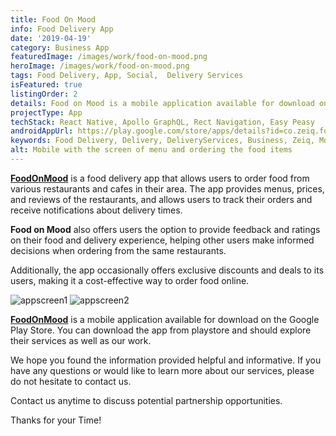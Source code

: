 ```yaml
---
title: Food On Mood
info: Food Delivery App
date: '2019-04-19'
category: Business App
featuredImage: /images/work/food-on-mood.png
heroImage: /images/work/food-on-mood.png
tags: Food Delivery, App, Social,  Delivery Services
isFeatured: true
listingOrder: 2
details: Food on Mood is a mobile application available for download on the Google Play Store. Its primary focus is on providing users with an easy and convenient way to order food online from local restaurants and food joints.
projectType: App
techStack: React Native, Apollo GraphQL, Rect Navigation, Easy Peasy
androidAppUrl: https://play.google.com/store/apps/details?id=co.zeiq.foodonmood&hl=en_IN&gl=US
keywords: Food Delivery, Delivery, DeliveryServices, Business, Zeiq, Mobile Application, restaurants, orders
alt: Mobile with the screen of menu and ordering the food items
---
```


**[FoodOnMood](https://play.google.com/store/apps/details?id=co.zeiq.foodonmood&hl=en_IN&gl=US)** is a food delivery app that allows users to order food from various restaurants and cafes in their area. The app provides menus, prices, and reviews of the restaurants, and allows users to track their orders and receive notifications about delivery times.

**Food on Mood** also offers users the option to provide feedback and ratings on their food and delivery experience, helping other users make informed decisions when ordering from the same restaurants.

Additionally, the app occasionally offers exclusive discounts and deals to its users, making it a cost-effective way to order food online.

![appscreen1](../images/work/food-on-mood-app-ss.png)
![appscreen2](../images/work/food-on-mood-app-ss2.png)

**[FoodOnMood](https://play.google.com/store/apps/details?id=co.zeiq.foodonmood&hl=en_IN&gl=US)** is a mobile application available for download on the Google Play Store.
You can download the app from playstore and should explore their services as well as our work.

We hope you found the information provided helpful and informative. If you have any questions or would like to learn more about our services, please do not hesitate to contact us.

Contact us anytime to discuss potential partnership opportunities.

Thanks for your Time!
